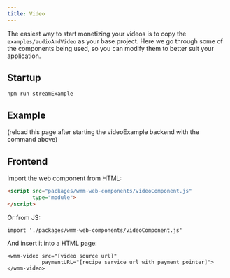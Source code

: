 ```yaml
---
title: Video
---
```


The easiest way to start monetizing your videos is to copy the ```examples/audioAndVideo``` as your base project. Here we go through some of the components being used, so you can modify them to better suit your application.

## Startup

```
npm run streamExample
```

## Example

<div id="media-container">
(reload this page after starting the videoExample backend with the command above)
</div>



<MediaImport url="/examples/audioAndVideo/client.js" media="ElephantsDream.mp4"></MediaImport>

## Frontend

Import the web component from HTML:

```HTML
<script src="packages/wmm-web-components/videoComponent.js"
        type="module">
</script>
```

Or from JS:

```
import './packages/wmm-web-components/videoComponent.js'
```


And insert it into a HTML page:

```
<wmm-video src="[video source url]"
           paymentURL="[recipe service url with payment pointer]">
</wmm-video>
```

